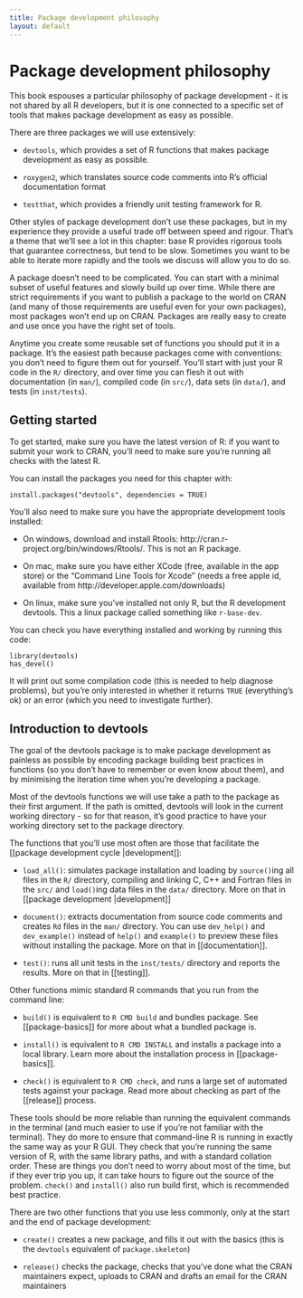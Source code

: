 ```yaml
---
title: Package development philosophy
layout: default
---
```


# Package development philosophy

This book espouses a particular philosophy of package development - it is not shared by all R developers, but it is one connected to a specific set of tools that makes package development as easy as possible.

There are three packages we will use extensively:

* `devtools`, which provides a set of R functions that makes package
  development as easy as possible.

* `roxygen2`, which translates source code comments into R's official
  documentation format

* `testthat`, which provides a friendly unit testing framework for R.

Other styles of package development don't use these packages, but in my experience they provide a useful trade off between speed and rigour. That's a theme that we'll see a lot in this chapter: base R provides rigorous tools that guarantee correctness, but tend to be slow. Sometimes you want to be able to iterate more rapidly and the tools we discuss will allow you to do so.

A package doesn't need to be complicated. You can start with a minimal subset of useful features and slowly build up over time. While there are strict requirements if you want to publish a package to the world on CRAN (and many of those requirements are useful even for your own packages), most packages won't end up on CRAN. Packages are really easy to create and use once you have the right set of tools.

Anytime you create some reusable set of functions you should put it in a package. It's the easiest path because packages come with conventions: you don't need to figure them out for yourself. You'll start with just your R code in the `R/` directory, and over time you can flesh it out with documentation (in `man/`), compiled code (in `src/`), data sets (in `data/`), and tests (in `inst/tests`).

## Getting started

To get started, make sure you have the latest version of R: if you want to submit your work to CRAN, you'll need to make sure you're running all checks with the latest R.

You can install the packages you need for this chapter with:

    install.packages("devtools", dependencies = TRUE)

You'll also need to make sure you have the appropriate development tools installed:

* On windows, download and install Rtools:
  http://cran.r-project.org/bin/windows/Rtools/. This is not an R package.

* On mac, make sure you have either XCode (free, available in the app store)
  or the "Command Line Tools for Xcode" (needs a free apple id, available from
  http://developer.apple.com/downloads)

* On linux, make sure you've installed not only R, but the R development
  devtools. This a linux package called something like `r-base-dev`.

You can check you have everything installed and working by running this code:

    library(devtools)
    has_devel()

It will print out some compilation code (this is needed to help diagnose problems), but you're only interested in whether it returns `TRUE` (everything's ok) or an error (which you need to investigate further).

## Introduction to devtools

The goal of the devtools package is to make package development as painless as possible by encoding package building best practices in functions (so you don't have to remember or even know about them), and by minimising the iteration time when you're developing a package.

Most of the devtools functions we will use take a path to the package as their first argument. If the path is omitted, devtools will look in the current working directory - so for that reason, it's good practice to have your working directory set to the package directory.

The functions that you'll use most often are those that facilitate the [[package development cycle |development]]:

* `load_all()`: simulates package installation and loading by `source()`ing
  all files in the `R/` directory, compiling and linking C, C++ and Fortran
  files in the `src/` and `load()`ing data files in the `data/` directory.
  More on that in [[package development |development]]

* `document()`: extracts documentation from source code comments and creates
  `Rd` files in the `man/` directory. You can use `dev_help()` and
  `dev_example()` instead of `help()` and `example()` to preview these files
  without installing the package. More on that in [[documentation]].

* `test()`: runs all unit tests in the `inst/tests/` directory and reports the
  results. More on that in [[testing]].

Other functions mimic standard R commands that you run from the command line:

* `build()` is equivalent to `R CMD build` and bundles package. See
  [[package-basics]] for more about what a bundled package is.

* `install()` is equivalent to `R CMD INSTALL` and installs a package into a
  local library. Learn more about the installation process in
  [[package-basics]].

* `check()` is equivalent to `R CMD check`, and runs a large set of automated
  tests against your package. Read more about checking as part of the
  [[release]] process.

These tools should be more reliable than running the equivalent commands in the terminal (and much easier to use if you're not familiar with the terminal). They do more to ensure that command-line R is running in exactly the same way as your R GUI. They check that you're running the same version of R, with the same library paths, and with a standard collation order. These are things you don't need to worry about most of the time, but if they ever trip you up, it can take hours to figure out the source of the problem. `check()` and `install()` also run build first, which is recommended best practice.

There are two other functions that you use less commonly, only at the start and the end of package development:

* `create()` creates a new package, and fills it out with the basics (this is
  the `devtools` equivalent of `package.skeleton`)

* `release()` checks the package, checks that you've done what the CRAN
  maintainers expect, uploads to CRAN and drafts an email for the CRAN
  maintainers
